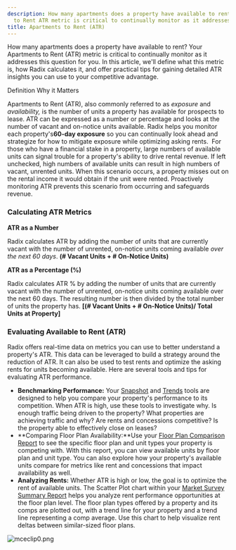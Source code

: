 ```yaml
---
description: How many apartments does a property have available to rent? Your Apartments
  to Rent ATR metric is critical to continually monitor as it addresses this questi...
title: Apartments to Rent (ATR)
---
```


How many apartments does a property have available to rent? Your Apartments to Rent (ATR) metric is critical to continually monitor as it addresses this question for you. In this article, we'll define what this metric is, how Radix calculates it, and offer practical tips for gaining detailed ATR insights you can use to your competitive advantage. 




Definition Why it Matters

Apartments to Rent (ATR), also commonly referred to as *exposure* and *availability,* is the number of units a property has available for prospects to lease. ATR can be expressed as a number or percentage and looks at the number of vacant and on-notice units available. Radix helps you monitor each property's**60-day exposure** so you can continually look ahead and strategize for how to mitigate exposure while optimizing asking rents. 
For those who have a financial stake in a property, large numbers of available units can signal trouble for a property's ability to drive rental revenue. If left unchecked, high numbers of available units can result in high numbers of vacant, unrented units. When this scenario occurs, a property misses out on the rental income it would obtain if the unit were rented. Proactively monitoring ATR prevents this scenario from occurring and safeguards revenue.

### Calculating ATR Metrics


**ATR as a Number**


Radix calculates ATR by adding the number of units that are currently vacant with the number of unrented, on-notice units coming available *over the next 60 days*. **(# Vacant Units + # On-Notice Units)**


**ATR as a Percentage (%)**


Radix calculates ATR % by adding the number of units that are currently vacant with the number of unrented, on-notice units coming available over the next 60 days. The resulting number is then divided by the total number of units the property has. **[(# Vacant Units + # On-Notice Units)/ Total Units at Property]**


### Evaluating Available to Rent (ATR)


Radix offers real-time data on metrics you can use to better understand a property's ATR. This data can be leveraged to build a strategy around the reduction of ATR. It can also be used to test rents and optimize the asking rents for units becoming available. Here are several tools and tips for evaluating ATR performance.


* **Benchmarking Performance:** Your [Snapshot](kb://article/zendesk:radix:9060091043981) and [Trends](kb://article/zendesk:radix:9060097289101) tools are designed to help you compare your property's performance to its competition. When ATR is high, use these tools to investigate why. Is enough traffic being driven to the property? What properties are achieving traffic and why? Are rents and concessions competitive? Is the property able to effectively close on leases?
* **Comparing Floor Plan Availability:**Use your [Floor Plan Comparison Report](kb://article/zendesk:radix:15100961400845) to see the specific floor plan and unit types your property is competing with. With this report, you can view available units by floor plan and unit type. You can also explore how your property's available units compare for metrics like rent and concessions that impact availability as well.
* **Analyzing Rents:** Whether ATR is high or low, the goal is to optimize the rent of available units. The Scatter Plot chart within your [Market Survey Summary Report](kb://article/zendesk:radix:15109001351053) helps you analyze rent performance opportunities at the floor plan level. The floor plan types offered by a property and its comps are plotted out, with a trend line for your property and a trend line representing a comp average. Use this chart to help visualize rent deltas between similar-sized floor plans.


<Frame>
  <img src="/images/radix/d794f32decd52868f78f54599c20a2b308622170.png" alt="mceclip0.png" />
</Frame>